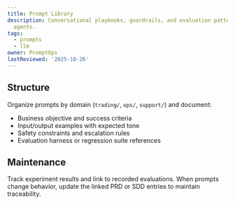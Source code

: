 ```yaml
---
title: Prompt Library
description: Conversational playbooks, guardrails, and evaluation patterns for LLM-powered
  agents.
tags:
  - prompts
  - llm
owner: PromptOps
lastReviewed: '2025-10-26'
---
```

## Structure

Organize prompts by domain (`trading/`, `ops/`, `support/`) and document:

- Business objective and success criteria
- Input/output examples with expected tone
- Safety constraints and escalation rules
- Evaluation harness or regression suite references

## Maintenance

Track experiment results and link to recorded evaluations. When prompts change behavior, update the
linked PRD or SDD entries to maintain traceability.

